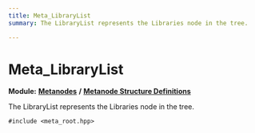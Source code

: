```yaml
---
title: Meta_LibraryList
summary: The LibraryList represents the Libraries node in the tree. 

---
```


# Meta_LibraryList

**Module:** **[Metanodes](../Modules/group__api__metanodes.mdx)** **/** **[Metanode Structure Definitions](../Modules/group__api__metadefs.mdx)**



The LibraryList represents the Libraries node in the tree. 


`#include <meta_root.hpp>`

